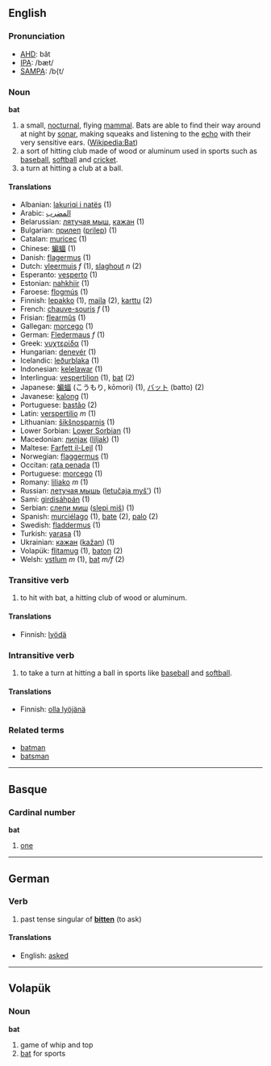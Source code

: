 ==English==

===Pronunciation===
*[[w:AHD|AHD]]: băt
*[[w:IPA|IPA]]: /bæt/
*[[w:SAMPA|SAMPA]]: /b{t/

=== Noun ===

'''bat'''

# a small, [[nocturnal]], flying [[mammal]]. Bats are able to find their way around at night by [[sonar]], making squeaks and listening to the [[echo]] with their very sensitive ears.  ([[en:bat|Wikipedia:Bat]])
# a sort of hitting club made of wood or aluminum used in sports such as [[baseball]], [[softball]] and [[cricket]].
# a turn at hitting a club at a ball.

==== Translations ====
*Albanian: [[lakuriqi i natës]] (1)
*Arabic: [[المضرب]]
*Belarussian: [[лятучая мыш]], [[кажан]] (1)
*Bulgarian: [[прилеп]] ([[prilep]]) (1)
*Catalan: [[muricec]] (1)
*Chinese: [[蝙蝠]] (1)
*Danish: [[flagermus]] (1)
*Dutch: [[vleermuis]] ''f'' (1), [[slaghout]] ''n'' (2)
*Esperanto: [[vesperto]] (1)
*Estonian: [[nahkhiir]] (1)
*Faroese: [[flogmús]] (1)
*Finnish: [[lepakko]] (1), [[maila]] (2), [[karttu]] (2)
*French: [[chauve-souris]] ''f'' (1)
*Frisian: [[flearmûs]] (1)
*Gallegan: [[morcego]] (1)
*German: [[Fledermaus]] ''f'' (1)
*Greek: [[νυχτερίδα]] '' '' (1)
*Hungarian: [[denevér]] (1)
*Icelandic: [[leðurblaka]] (1)
*Indonesian: [[kelelawar]] (1)
*Interlingua: [[vespertilion]] (1), [[bat]] (2)
*Japanese: [[蝙蝠]] (こうもり, kōmori) (1), [[バット]] (batto) (2)
*Javanese: [[kalong]] (1)
*Portuguese: [[bastão]] (2) 
*Latin: [[verspertilio]] ''m'' (1)
*Lithuanian: [[šikšnosparnis]] (1)
*Lower Sorbian: [[Lower Sorbian]] (1)
*Macedonian: [[лилjак]] ([[liljak]]) (1)
*Maltese: [[Farfett il-Lejl]] (1)
*Norwegian: [[flaggermus]] (1)
*Occitan: [[rata penada]] (1)
*Portuguese: [[morcego]] (1)
*Romany: [[liliako]] ''m'' (1)
*Russian: [[летучая мышь]] ([[letučaja myš']]) '' '' (1)
*Sami: [[girdisáhpán]] (1)
*Serbian: [[слепи миш]] ([[slepi miš]]) (1)
*Spanish: [[murciélago]] (1), [[bate]] (2), [[palo]] (2)
*Swedish: [[fladdermus]] (1)
*Turkish: [[yarasa]] (1)
*Ukrainian: [[кажан]] ([[kažan]]) (1)
*Volapük: [[flitamug]] (1), [[baton]] (2)
*Welsh: [[ystlum]] ''m'' (1), [[bat]] ''m/f'' (2)

=== Transitive verb ===
# to hit with bat, a hitting club of wood or aluminum.

==== Translations ====
*Finnish: [[lyödä]]

=== Intransitive verb ===
# to take a turn at hitting a ball in sports like [[baseball]] and [[softball]].

==== Translations ====
*Finnish: [[olla lyöjänä]]

===Related terms===
*[[batman]]
*[[batsman]]

----

==Basque==

=== Cardinal number ===

'''bat'''

# [[one]]

----

==German==
===Verb===
#past tense singular of '''[[bitten]]''' (to ask)

==== Translations ====
*English: [[asked]]

----

==Volapük==

=== Noun === 

'''bat'''

# game of whip and top
# [[bat]] for sports